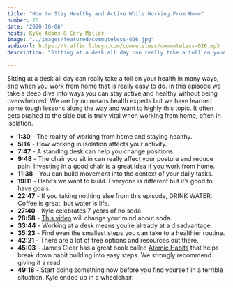 ```yaml
---
title: "How to Stay Healthy and Active While Working From Home"
number: 26
date: '2020-10-06'
hosts: Kyle Adams & Cory Miller
image: "../images/featured/commuteless-026.jpg"
audiourl: https://traffic.libsyn.com/commuteless/commuteless-026.mp3
description: "Sitting at a desk all day can really take a toll on your health in many ways, and when you work from home that is really easy to do. In this episode we take a deep dive into ways you can stay active and healthy without being overwhelmed. We are by no means health experts but we have learned some tough lessons along the way and want to highly this topic. It often gets pushed to the side but is truly vital when working from home, often in isolation."

---
```


Sitting at a desk all day can really take a toll on your health in many ways, and when you work from home that is really easy to do. In this episode we take a deep dive into ways you can stay active and healthy without being overwhelmed. We are by no means health experts but we have learned some tough lessons along the way and want to highly this topic. It often gets pushed to the side but is truly vital when working from home, often in isolation.

- **1:30** - The reality of working from home and staying healthy.
- **5:14** - How working in isolation affects your activity.
- **7:47** - A standing desk can help you change positions.
- **9:48** - The chair you sit in can really affect your posture and reduce pain. Investing in a good chair is a great idea if you work from home.
- **11:38** - You can build movement into the context of your daily tasks.
- **19:11** - Habits we want to build. Everyone is different but it’s good to have goals.
- **22:47** - If you taking nothing else from this episode, DRINK WATER. Coffee is great, but water is life.
- **27:40** - Kyle celebrates 7 years of no soda.
- **28:58** - [This video](https://www.youtube.com/watch?v=LZp29Qeu8_U) will change your mind about soda.
- **33:44** - Working at a desk means you’re already at a disadvantage.
- **35:23** - Find even the smallest steps you can take to a healthier routine.
- **42:21** - There are a lot of free options and resources out there.
- **45:03** - James Clear has a great book called [Atomic Habits](https://jamesclear.com/atomic-habits) that helps break down habit building into easy steps. We strongly recommend giving it a read.
- **49:18** - Start doing something now before you find yourself in a terrible situation. Kyle ended up in a wheelchair.